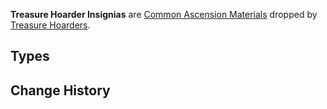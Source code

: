 {{Terminology Infobox
|image        = <gallery>
Item Treasure Hoarder Insignia.png|Treasure Hoarder
Item Silver Raven Insignia.png|Silver Raven
Item Golden Raven Insignia.png|Golden Raven
</gallery>
|type         = Item Groups
|type2        = Common Ascension Materials
|source1      = [[Treasure Hoarders]]
}}
'''Treasure Hoarder Insignias''' are [[Common Ascension Materials]] dropped by [[Treasure Hoarders]].

==Types==
{{Material Quality
|1=Treasure Hoarder Insignia
|2=Silver Raven Insignia
|3=Golden Raven Insignia
}}

==Change History==
{{Change History|1.0}}
[[Category:Treasure Hoarder Insignias| ]]